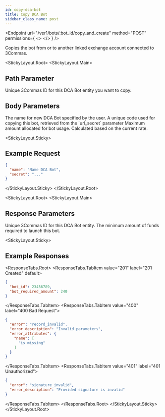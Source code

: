 ```yaml
---
id: copy-dca-bot
title: Copy DCA Bot
sidebar_class_name: post
---
```



<Endpoint
  url="/ver1/bots/:bot_id/copy_and_create"
  method="POST"
  permissions={
    <>
      <Permission title="Permission" description="BOTS_WRITE" />
      <Permission title="Security" description="SIGNED" />
    </>
  }
/>

Copies the bot from or to another linked exchange account connected to 3Commas.

<Separator />

<StickyLayout.Root>
<StickyLayout.Main>

## Path Parameter

<ApiParam name='bot_id' type='integer' id="bot_id" required>
  Unique 3Commas ID for this DCA Bot entity you want to copy.
</ApiParam>

## Body Parameters

<ApiParam name='name' type='string' id="name" required>
   The name for new DCA Bot specified by the user.
</ApiParam>

<ApiParam name='secret' type='string' id="secret" required>
    A unique code used for copying this bot, retrieved from the `url_secret` parameter
</ApiParam>

<ApiParam name='amount' type='number' id="amount" required>
    Maximum amount allocated for bot usage. Calculated based on the current rate.
</ApiParam>
</StickyLayout.Main>

<StickyLayout.Sticky>

## Example Request

```json title="POST /ver1/bots/12345678/copy_and_create"
{
  "name": "Name DCA Bot",
  "secret": "..."
}
```
</StickyLayout.Sticky>
</StickyLayout.Root>

<StickyLayout.Root>
<StickyLayout.Main>

## Response Parameters 

<ApiParam name='bot_id' type='number' id="bot_id">
    Unique 3Commas ID for this DCA Bot entity.
</ApiParam>

<ApiParam name='bot_required_amount' type='number' id="bot_required_amount">
    The minimum amount of funds required to launch this bot.
</ApiParam>
</StickyLayout.Main>

<StickyLayout.Sticky>

## Example Responses
  <ResponseTabs.Root>
        <ResponseTabs.TabItem value="201" label="201 Created" default>
```json
{
  "bot_id": 23456789,
  "bot_required_amount": 240
}
```
</ResponseTabs.TabItem>
<ResponseTabs.TabItem value="400" label="400 Bad Request">
```json
{
  "error": "record_invalid",
  "error_description": "Invalid parameters",
  "error_attributes": {
    "name": [
      "is missing"
    ]
  }
}
```
  </ResponseTabs.TabItem>
<ResponseTabs.TabItem value="401" label="401 Unauthorized">
```json
{
  "error": "signature_invalid",
  "error_description": "Provided signature is invalid"
}
```
</ResponseTabs.TabItem>
</ResponseTabs.Root>
   </StickyLayout.Sticky>
</StickyLayout.Root>

